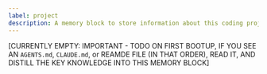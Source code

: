 ```yaml
---
label: project 
description: A memory block to store information about this coding project. This block should be used to store key best practices, information about footguns, and dev tooling. Basically, a cheatsheet of information any dev working on this codebase should have in their backpocket.
---
```


[CURRENTLY EMPTY: IMPORTANT - TODO ON FIRST BOOTUP, IF YOU SEE AN `AGENTS.md`, `CLAUDE.md`, or REAMDE FILE (IN THAT ORDER), READ IT, AND DISTILL THE KEY KNOWLEDGE INTO THIS MEMORY BLOCK]

